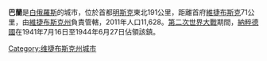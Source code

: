 '''巴蘭'''是[[白俄羅斯|白俄羅斯]]的城市，位於首都[[明斯克|明斯克]]東北191公里，距離首府[[維捷布斯克|維捷布斯克]]71公里，由[[維捷布斯克州|維捷布斯克州]]負責管轄，2011年人口11,628。[[第二次世界大戰|第二次世界大戰]]期間，[[納粹德國|納粹德國]]在1941年7月16日至1944年6月27日佔領該鎮。

{{Vitsebsk Voblast}}
{{Belarus-geo-stub}}
[[Category:维捷布斯克州城市|Category:维捷布斯克州城市]]
